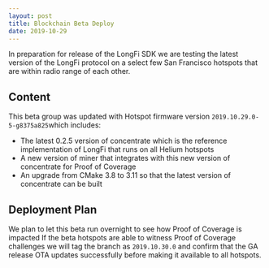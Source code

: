 ```yaml
---
layout: post
title: Blockchain Beta Deploy
date: 2019-10-29
---
```


In preparation for release of the LongFi SDK we are testing the latest version of the LongFi
protocol on a select few San Francisco hotspots that are within radio range of each other.

## Content

This beta group was updated with Hotspot firmware version `2019.10.29.0-5-g8375a825`which includes:

- The latest 0.2.5 version of concentrate which is the reference implementation of LongFi that runs
  on all Helium hotspots
- A new version of miner that integrates with this new version of concentrate for Proof of Coverage
- An upgrade from CMake 3.8 to 3.11 so that the latest version of concentrate can be built

## Deployment Plan

We plan to let this beta run overnight to see how Proof of Coverage is impacted If the beta hotspots
are able to witness Proof of Coverage challenges we will tag the branch as `2019.10.30.0` and
confirm that the GA release OTA updates successfully before making it available to all hotspots.

